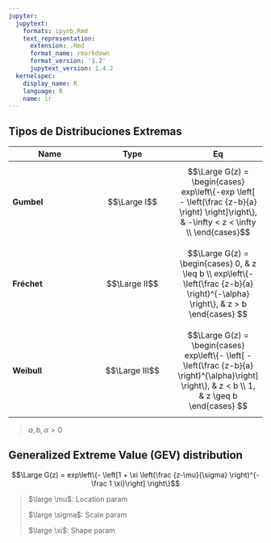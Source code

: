 ```yaml
---
jupyter:
  jupytext:
    formats: ipynb,Rmd
    text_representation:
      extension: .Rmd
      format_name: rmarkdown
      format_version: '1.2'
      jupytext_version: 1.4.2
  kernelspec:
    display_name: R
    language: R
    name: ir
---
```


## Tipos de Distribuciones Extremas


|Name|Type|Eq|
|--|--|--|
|**Gumbel**|$$\Large I$$|$$\Large G(z) =
\begin{cases}
    exp\left\{-exp \left[ - \left(\frac {z-b}{a} \right) \right]\right\}, & -\infty < z < \infty \\
\end{cases}$$|
|**Fréchet**|$$\Large II$$|$$\Large G(z) = 
\begin{cases}
    0, & z \leq b \\
    exp\left\{- \left(\frac {z-b}{a} \right)^{-\alpha} \right\}, & z > b
\end{cases} $$|
|**Weibull**|$$\Large III$$|$$\Large G(z) = 
\begin{cases}
    exp\left\{- \left[ - \left(\frac {z-b}{a} \right)^{\alpha}\right] \right\}, & z < b \\
    1,  & z \geq b
\end{cases} $$|


> $a,b,\alpha > 0$


## Generalized Extreme Value (GEV) distribution


$$\Large G(z) =  exp\left\{- \left[1 + \xi \left(\frac {z-\mu}{\sigma} \right)^{- \frac 1 \xi}\right] \right\}$$


>$\large \mu$: Location param 
>
>$\large \sigma$: Scale param 
>
>$\large \xi$: Shape param 

```r

```

```r

```

```r

```
